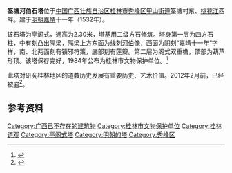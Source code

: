 {{文物保护单位
| 级别 = 市县级
| 省名 = 广西壮族自治区
| 市/县名 = 桂林市
| 图片 = 
| 名称 = 筌塘河伯石塔
| 编号 = 
| 分类 = 古建筑
| 时代 = [[明朝|明]]
| 所在 = [[桂林市|桂林市]][[秀峰区|秀峰区]]
| 登录 = 1984年
}}
'''筌塘河伯石塔'''位于[[中国|中国]][[广西壮族自治区|广西壮族自治区]][[桂林市|桂林市]][[秀峰区|秀峰区]][[甲山街道|甲山街道]]筌塘村东、[[桃花江|桃花江]]西畔。建于[[明朝|明朝]][[嘉靖|嘉靖]]十一年（1532年）。

该石塔为亭阁式，通高为2.30米，塔基用二级方石修筑。塔身第一层为四方石柱，中有刻凸出隔梁，隔梁上方东面为线刻[[河伯|河伯]]像，西面为阴刻“嘉靖十一年”字样，南、北两面刻有镇邪符策，底部刻有莲瓣。第二层为阁式双重檐，顶部为葫芦形顶。该塔保存完好，1984年公布为桂林市文物保护单位。<ref>{{Cite web |url=http://www.gxdqw.com/bin/mse.exe?seachword=&K=b&A=10&rec=214&run=13 |title=桂林市志·文物志·第二章 古建筑·第三节 寺庙塔堂 |accessdate=2012-03-03 |archive-date=2016-03-04 |archive-url=https://web.archive.org/web/20160304133218/http://www.gxdqw.com/bin/mse.exe?seachword=&K=b&A=10&rec=214&run=13 |dead-url=yes }}</ref>

此塔对研究桂林地区的道教历史发展有重要历史、艺术价值。2012年2月前，已经被盗<ref>{{Cite web |url=http://zfdc.sach.gov.cn/html/230/2434_1.html |title=桂林田间文物近年来频繁被盗 |accessdate=2013-01-08 |author=陈延明 |date=2012年2月22日 |work= |publisher=国家文物局网站，来源：桂林晚报 |language=Zh-hans }}{{dead link|date=2018年4月 |bot=InternetArchiveBot |fix-attempted=yes }}</ref>。

==参考资料==
{{reflist}}

[[Category:广西已不存在的建筑物|Category:广西已不存在的建筑物]]
[[Category:桂林市文物保护单位|Category:桂林市文物保护单位]]
[[Category:桂林道观|Category:桂林道观]]
[[Category:亭阁式塔|Category:亭阁式塔]]
[[Category:明朝的塔|Category:明朝的塔]]
[[Category:秀峰区|Category:秀峰区]]